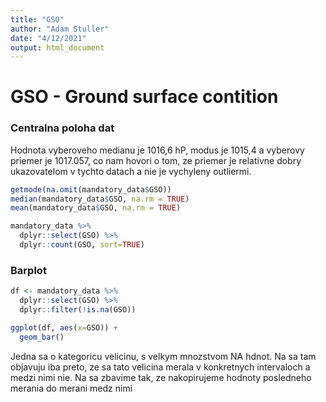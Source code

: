 ```yaml
---
title: "GSO"
author: "Adam Stuller"
date: "4/12/2021"
output: html_document
---
```


# GSO - Ground surface contition



### Centralna poloha dat

Hodnota vyberoveho medianu je 1016,6 hP, modus je 1015,4 a vyberovy priemer je 1017.057, co nam hovori o tom, ze priemer je relativne dobry ukazovatelom v tychto datach a nie je vychyleny outliermi. 

```r
getmode(na.omit(mandatory_data$GSO))
median(mandatory_data$GSO, na.rm = TRUE)
mean(mandatory_data$GSO, na.rm = TRUE)
``` 
```r
mandatory_data %>%
  dplyr::select(GSO) %>%
  dplyr::count(GSO, sort=TRUE)
```



### Barplot 
```r
df <- mandatory_data %>%
  dplyr::select(GSO) %>%
  dplyr::filter(!is.na(GSO))

ggplot(df, aes(x=GSO)) + 
  geom_bar()
```


Jedna sa o kategoricu velicinu, s velkym mnozstvom NA hdnot. Na sa tam objavuju iba preto, ze sa tato velicina merala v konkretnych intervaloch a medzi nimi nie. Na sa zbavime tak, ze nakopirujeme hodnoty posledneho merania do merani medz nimi

